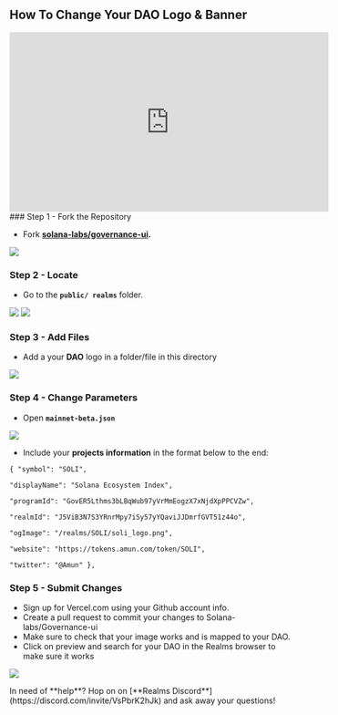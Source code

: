 
## How To Change Your DAO Logo & Banner

<Callout type="info" emoji="▶️">
<iframe width="560" height="315" src="https://www.youtube.com/embed/t4nzLexzObE?si=eTUY5AtaZ9MzL0LU" title="YouTube video player" frameborder="0" allow="accelerometer; autoplay; clipboard-write; encrypted-media; gyroscope; picture-in-picture; web-share" allowfullscreen></iframe>
</Callout>

<Steps>
### Step 1 - Fork the Repository

- Fork [**solana-labs/governance-ui**](https://github.com/solana-labs/governance-ui)**.**

![](../source/logo-banner/logo1.png)

### Step 2 - Locate

- Go to the **`public/ realms`** folder.

![](../source/logo-banner/logo2.png) 
![](../source/logo-banner/logo3.png)

### Step 3 - Add Files

- Add a your **DAO** logo in a folder/file in this directory

![](../source/logo-banner/logo4.png)

### Step 4 - Change Parameters

- Open **`mainnet-beta.json`**

![](../source/logo-banner/logo5.png)

- Include your **projects information** in the format below to the end:

```
{ "symbol": "SOLI",

"displayName": "Solana Ecosystem Index",

"programId": "GovER5Lthms3bLBqWub97yVrMmEogzX7xNjdXpPPCVZw",

"realmId": "J5ViB3N7S3YRnrMpy7iSy57yYQaviJJDmrfGVT51z44o",

"ogImage": "/realms/SOLI/soli_logo.png",

"website": "https://tokens.amun.com/token/SOLI",

"twitter": "@Amun" },
```

### Step 5 - Submit Changes

- Sign up for Vercel.com using your Github account info.
- Create a pull request to commit your changes to Solana-labs/Governance-ui
- Make sure to check that your image works and is mapped to your DAO.
- Click on preview and search for your DAO in the Realms browser to make sure it works

![](..\source\logo-banner\logo6.png)
</Steps>

<Callout type="default" emoji="👉">
In need of **help**? Hop on on [**Realms Discord**](https://discord.com/invite/VsPbrK2hJk) and ask away your questions!
</Callout>